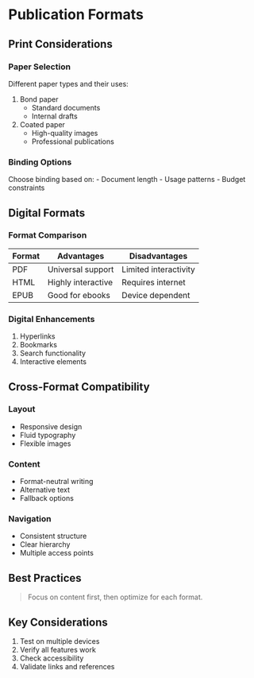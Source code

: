 # Publication Formats

## Print Considerations

### Paper Selection

Different paper types and their uses:

1. Bond paper
   - Standard documents
   - Internal drafts
2. Coated paper
   - High-quality images
   - Professional publications

### Binding Options

::: {.callout-note}
Choose binding based on:
- Document length
- Usage patterns
- Budget constraints
:::

## Digital Formats

### Format Comparison

| Format | Advantages | Disadvantages |
|--------|------------|---------------|
| PDF | Universal support | Limited interactivity |
| HTML | Highly interactive | Requires internet |
| EPUB | Good for ebooks | Device dependent |

### Digital Enhancements

1. Hyperlinks
2. Bookmarks
3. Search functionality
4. Interactive elements

## Cross-Format Compatibility

::: {.panel-tabset}
### Layout
- Responsive design
- Fluid typography
- Flexible images

### Content
- Format-neutral writing
- Alternative text
- Fallback options

### Navigation
- Consistent structure
- Clear hierarchy
- Multiple access points
:::

## Best Practices

> Focus on content first, then optimize for each format.

::: {.callout-tip}
## Key Considerations
1. Test on multiple devices
2. Verify all features work
3. Check accessibility
4. Validate links and references
:::
